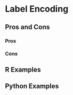 # Label Encoding {#sec-label-encoding}

## Pros and Cons

### Pros

### Cons

## R Examples

## Python Examples
